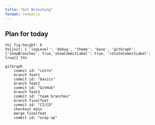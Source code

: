 ```yaml
---
title: "Git Branching"
format: revealjs
---
```


## Plan for today

```mermaid
%%| fig-height: 6
%%{init: { 'logLevel': 'debug', 'theme': 'base', 'gitGraph': {'showBranches': true,'showCommitLabel': true, 'rotateCommitLabel': true}} }%%

gitGraph
    commit id: "intro"
    branch feat1
    commit id: "basics"
    branch feat2
    commit id: "GitHub"
    branch feat3
    commit id: "team branches"
    branch finalfeat
    commit id: "CI/CD"
    checkout main
    merge finalfeat
    commit id: "wrap up"

```

